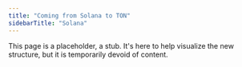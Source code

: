 ```yaml
---
title: "Coming from Solana to TON"
sidebarTitle: "Solana"
---
```


This page is a placeholder, a stub. It's here to help visualize the new structure, but it is temporarily devoid of content.
